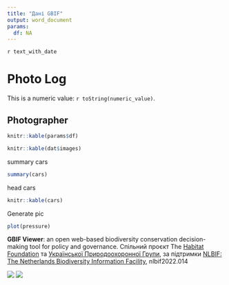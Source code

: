 ```yaml
---
title: "Дані GBIF"
output: word_document
params:
  df: NA
---
```

`r text_with_date`

# Photo Log

This is a numeric value: `r toString(numeric_value)`.

## Photographer
```r
knitr::kable(params$df)
```


```r
knitr::kable(dat$images)
```


summary cars

```r
summary(cars)
```

head cars
```r
knitr::kable(cars)

```

Generate pic

```r
plot(pressure)
```

**GBIF Viewer**: an open web-based biodiversity conservation decision-making tool for policy and governance. Спільний проєкт The [Habitat Foundation](https://thehabitatfoundation.org/) та [Української Природоохоронної Групи](https://uncg.org.ua/), за підтримки [NLBIF: The Netherlands Biodiversity Information Facility](https://www.nlbif.nl/), nlbif2022.014

![](uncg_logo.png) 
![](the_habitat_foundation_logo.png)



